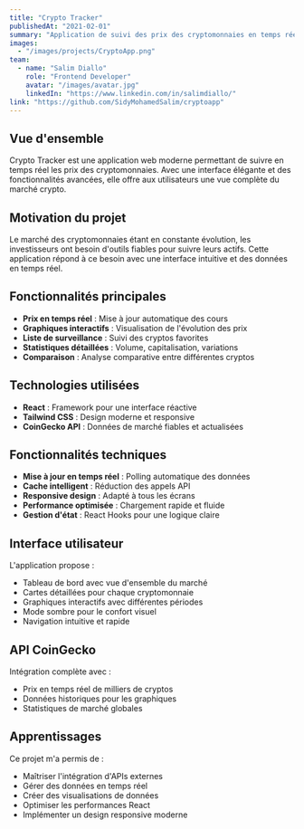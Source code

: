 ```yaml
---
title: "Crypto Tracker"
publishedAt: "2021-02-01"
summary: "Application de suivi des prix des cryptomonnaies en temps réel, avec graphiques et alertes personnalisées."
images:
  - "/images/projects/CryptoApp.png"
team:
  - name: "Salim Diallo"
    role: "Frontend Developer"
    avatar: "/images/avatar.jpg"
    linkedIn: "https://www.linkedin.com/in/salimdiallo/"
link: "https://github.com/SidyMohamedSalim/cryptoapp"
---
```


## Vue d'ensemble

Crypto Tracker est une application web moderne permettant de suivre en temps réel les prix des cryptomonnaies. Avec une interface élégante et des fonctionnalités avancées, elle offre aux utilisateurs une vue complète du marché crypto.

## Motivation du projet

Le marché des cryptomonnaies étant en constante évolution, les investisseurs ont besoin d'outils fiables pour suivre leurs actifs. Cette application répond à ce besoin avec une interface intuitive et des données en temps réel.

## Fonctionnalités principales

- **Prix en temps réel** : Mise à jour automatique des cours
- **Graphiques interactifs** : Visualisation de l'évolution des prix
- **Liste de surveillance** : Suivi des cryptos favorites
- **Statistiques détaillées** : Volume, capitalisation, variations
- **Comparaison** : Analyse comparative entre différentes cryptos

## Technologies utilisées

- **React** : Framework pour une interface réactive
- **Tailwind CSS** : Design moderne et responsive
- **CoinGecko API** : Données de marché fiables et actualisées

## Fonctionnalités techniques

- **Mise à jour en temps réel** : Polling automatique des données
- **Cache intelligent** : Réduction des appels API
- **Responsive design** : Adapté à tous les écrans
- **Performance optimisée** : Chargement rapide et fluide
- **Gestion d'état** : React Hooks pour une logique claire

## Interface utilisateur

L'application propose :
- Tableau de bord avec vue d'ensemble du marché
- Cartes détaillées pour chaque cryptomonnaie
- Graphiques interactifs avec différentes périodes
- Mode sombre pour le confort visuel
- Navigation intuitive et rapide

## API CoinGecko

Intégration complète avec :
- Prix en temps réel de milliers de cryptos
- Données historiques pour les graphiques
- Statistiques de marché globales

## Apprentissages

Ce projet m'a permis de :
- Maîtriser l'intégration d'APIs externes
- Gérer des données en temps réel
- Créer des visualisations de données
- Optimiser les performances React
- Implémenter un design responsive moderne